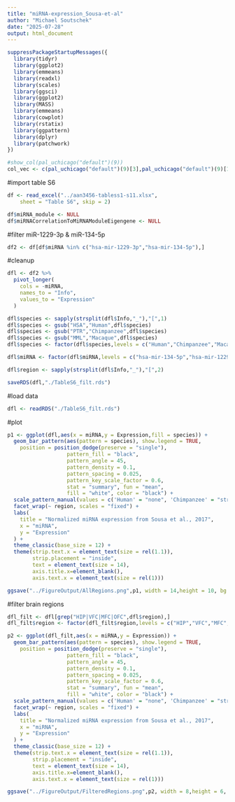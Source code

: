 ```yaml
---
title: "miRNA-expression_Sousa-et-al"
author: "Michael Soutschek"
date: "2025-07-28"
output: html_document
---
```




```r
suppressPackageStartupMessages({
  library(tidyr)
  library(ggplot2)
  library(emmeans)
  library(readxl)
  library(scales)
  library(ggsci)
  library(ggplot2)
  library(MASS)
  library(emmeans)
  library(cowplot)
  library(rstatix)
  library(ggpattern)
  library(dplyr)
  library(patchwork)
})
```


```r
#show_col(pal_uchicago("default")(9))
col_vec <- c(pal_uchicago("default")(9)[3],pal_uchicago("default")(9)[1],pal_uchicago("default")(9)[5])
```


#import table S6
```r
df <- read_excel("../aan3456-tabless1-s11.xlsx", 
    sheet = "Table S6", skip = 2)
```

```r
df$miRNA_module <- NULL
df$miRNACorrelationToMiRNAModuleEigengene <- NULL
```


#filter miR-1229-3p & miR-134-5p
```r
df2 <- df[df$miRNA %in% c("hsa-mir-1229-3p","hsa-mir-134-5p"),]
```

#cleanup
```r
dfl <- df2 %>%
  pivot_longer(
    cols = -miRNA,
    names_to = "Info",
    values_to = "Expression"
  )
```

```r
dfl$species <- sapply(strsplit(dfl$Info,"_"),"[",1)
dfl$species <- gsub("HSA","Human",dfl$species)
dfl$species <- gsub("PTR","Chimpanzee",dfl$species)
dfl$species <- gsub("MML","Macaque",dfl$species)
dfl$species <- factor(dfl$species,levels = c("Human","Chimpanzee","Macaque"))
```

```r
dfl$miRNA <- factor(dfl$miRNA,levels = c("hsa-mir-134-5p","hsa-mir-1229-3p"))
```


```r
dfl$region <- sapply(strsplit(dfl$Info,"_"),"[",2)
```

```r
saveRDS(dfl,"./TableS6_filt.rds")
```


#load data
```r
dfl <- readRDS("./TableS6_filt.rds")
```

#plot
```r
p1 <- ggplot(dfl,aes(x = miRNA,y = Expression,fill = species)) +
  geom_bar_pattern(aes(pattern = species), show.legend = TRUE,
    position = position_dodge(preserve = "single"),
                   pattern_fill = "black",
                   pattern_angle = 45,
                   pattern_density = 0.1,
                   pattern_spacing = 0.025,
                   pattern_key_scale_factor = 0.6,
                   stat = "summary", fun = "mean",
                   fill = "white", color = "black") + 
  scale_pattern_manual(values = c('Human' = "none", 'Chimpanzee' = "stripe",'Macaque' = "circle")) +
  facet_wrap(~ region, scales = "fixed") +
  labs(
    title = "Normalized miRNA expression from Sousa et al., 2017",
    x = "miRNA",
    y = "Expression"
  ) +
  theme_classic(base_size = 12) +
  theme(strip.text.x = element_text(size = rel(1.1)),
        strip.placement = "inside",
        text = element_text(size = 14),
        axis.title.x=element_blank(),
        axis.text.x = element_text(size = rel(1)))

ggsave("../FigureOutput/AllRegions.png",p1, width = 14,height = 10, bg = "white")
```


#filter brain regions
```r
dfl_filt <- dfl[grep("HIP|VFC|MFC|OFC",dfl$region),]
dfl_filt$region <- factor(dfl_filt$region,levels = c("HIP","VFC","MFC","OFC"))
```

```r
p2 <- ggplot(dfl_filt,aes(x = miRNA,y = Expression)) +
  geom_bar_pattern(aes(pattern = species), show.legend = TRUE,
    position = position_dodge(preserve = "single"),
                   pattern_fill = "black",
                   pattern_angle = 45,
                   pattern_density = 0.1,
                   pattern_spacing = 0.025,
                   pattern_key_scale_factor = 0.6,
                   stat = "summary", fun = "mean",
                   fill = "white", color = "black") + 
  scale_pattern_manual(values = c('Human' = "none", 'Chimpanzee' = "stripe",'Macaque' = "circle")) +
  facet_wrap(~ region, scales = "fixed") +
  labs(
    title = "Normalized miRNA expression from Sousa et al., 2017",
    x = "miRNA",
    y = "Expression"
  ) +
  theme_classic(base_size = 12) +
  theme(strip.text.x = element_text(size = rel(1.1)),
        strip.placement = "inside",
        text = element_text(size = 14),
        axis.title.x=element_blank(),
        axis.text.x = element_text(size = rel(1)))

ggsave("../FigureOutput/FilteredRegions.png",p2, width = 8,height = 6, bg = "white")
```







